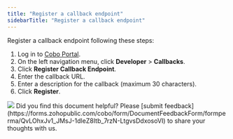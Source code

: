 ```yaml
---
title: "Register a callback endpoint"
sidebarTitle: "Register a callback endpoint"
---
```


Register a callback endpoint following these steps:

1. Log in to [Cobo Portal](https://portal.cobo.com/login).
2. On the left navigation menu, click **Developer** > **Callbacks**.
3. Click **Register Callback Endpoint**.
4. Enter the callback URL.
5. Enter a description for the callback (maximum 30 characters).
6. Click **Register**.

<img src="/en/images/developer-console/register_callback_endpoint.png" className="screenshot_modal"/>
<Tip>Did you find this document helpful? Please [submit feedback](https://forms.zohopublic.com/cobo/form/DocumentFeedbackForm/formperma/QvLOhxJv1_JMsJ-1dleZ8Itb_7rzN-LtgvsDdxosoVI) to share your thoughts with us.</Tip>